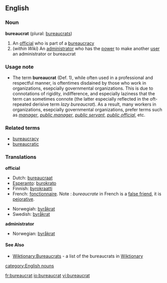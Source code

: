 ==English==
===Noun===
'''bureaucrat''' (plural: [[bureaucrats]])

# An [[official]] who is part of a [[bureaucracy]]
#(''within Wiki'') An [[administrator]] who has the [[power]] to make another [[user]] an administrator or bureaucrat

===Usage note===
*The term '''bureaucrat''' (Def. 1), while often used in a professional and respectful manner, is oftentimes disdained by those who work in organizations, esepcially governmental organizations.  This is due to connotations of rigidity, indifference, and especially laziness that the term can sometimes connote (the latter especially reflected in the oft-repeated derisive term ''lazy bureaucrat'').  As a result, many workers in organizations, esepcially governmental organizations, prefer terms such as ''[[manager]]'', ''[[public manager]]'', ''[[public servant]]'', ''[[public official]]'', etc.

===Related terms===
*[[bureaucracy]]
*[[bureaucratic]]

===Translations===
'''official'''
{{top}}
*Dutch: [[bureaucraat]] {{m}}
*[[Esperanto]]: [[burokrato]]
*Finnish: [[byrokraatti]]
*French: [[fonctionnaire]]. Note : ''bureaucrate'' in French is a [[false friend]], it is [[pejorative]].
{{mid}}
*Norwegiah: [[byråkrat]] {{m}}
*Swedish: [[byråkrat]] {{c}}
{{bottom}}
'''administrator'''
{{top}}
{{mid}}
*Norwegian: [[byråkrat]]
{{bottom}}

====See Also====
* [[Wiktionary:Bureaucrats]] - a list of the bureaucrats in [[Wiktionary]]
[[category:English nouns]]

[[fr:bureaucrat]]
[[io:bureaucrat]]
[[vi:bureaucrat]]